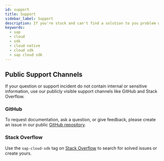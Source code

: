 ```yaml
---
id: support
title: Support
sidebar_label: Support
description: If you're stuck and can't find a solution to you problem with SAP Cloud SDK, we're here to help you.
keywords:
  - sap
  - cloud
  - sdk
  - cloud native
  - cloud sdk
  - sap cloud sdk
---
```


## Public Support Channels

If your question or support incident do not contain internal or sensitive information, use our publicly visible support channels like GitHub and Stack Overflow.

### GitHub

To request documentation, ask a question, or give feedback, please create an issue in our public [GitHub repository](https://github.com/SAP/cloud-sdk/issues/new/choose).

### Stack Overflow

Use the `sap-cloud-sdk` tag on [Stack Overflow](https://stackoverflow.com/questions/tagged/sap-cloud-sdk) to search for solved issues or create yours.

